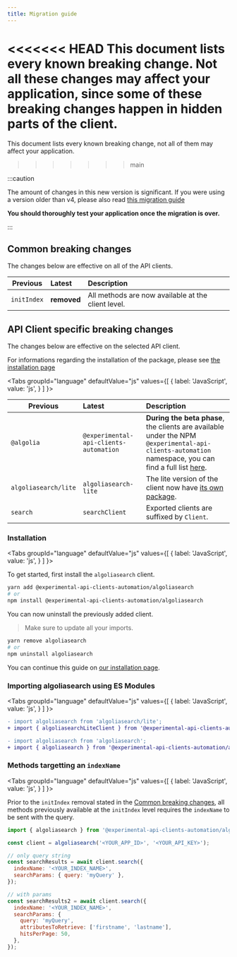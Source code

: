 ```yaml
---
title: Migration guide
---
```



<<<<<<< HEAD
This document lists every known breaking change. Not all these changes may affect your application, since some of these breaking changes happen in hidden parts of the client.
=======
This document lists every known breaking change, not all of them may affect your application.

> > > > > > > main

:::caution

The amount of changes in this new version is significant. If you were using a version older than v4, please also read [this migration guide](https://www.algolia.com/doc/api-client/getting-started/upgrade-guides/javascript/)

**You should thoroughly test your application once the migration is over.**

:::

## Common breaking changes

The changes below are effective on all of the API clients.

| Previous    | Latest      | Description                                        |
| ----------- | :---------- | :------------------------------------------------- |
| `initIndex` | **removed** | All methods are now available at the client level. |

## API Client specific breaking changes

The changes below are effective on the selected API client.

For informations regarding the installation of the package, please see [the installation page](/docs/api-clients/installation)

<Tabs
  groupId="language"
  defaultValue="js"
  values={[
    { label: 'JavaScript', value: 'js', }
  ]
}>
<TabItem value="js">

| Previous             | Latest                                 | Description                                                                                                                                                                                                          |
| -------------------- | :------------------------------------- | :------------------------------------------------------------------------------------------------------------------------------------------------------------------------------------------------------------------- |
| `@algolia`           | `@experimental-api-clients-automation` | **During the beta phase**, the clients are available under the NPM `@experimental-api-clients-automation` namespace, you can find a full list [here](https://www.npmjs.com/org/experimental-api-clients-automation). |
| `algoliasearch/lite` | `algoliasearch-lite`                   | The lite version of the client now have [its own package](https://www.npmjs.com/package/@experimental-api-clients-automation/algoliasearch-lite).                                                                    |
| `search`             | `searchClient`                         | Exported clients are suffixed by `Client`.                                                                                                                                                                           |

</TabItem>
</Tabs>

### Installation

<Tabs
  groupId="language"
  defaultValue="js"
  values={[
    { label: 'JavaScript', value: 'js', }
  ]
}>
<TabItem value="js">

To get started, first install the `algoliasearch` client.

```bash
yarn add @experimental-api-clients-automation/algoliasearch
# or
npm install @experimental-api-clients-automation/algoliasearch
```

You can now uninstall the previously added client.

> Make sure to update all your imports.

```bash
yarn remove algoliasearch
# or
npm uninstall algoliasearch
```

You can continue this guide on [our installation page](/docs/api-clients/installation).

</TabItem>
</Tabs>

### Importing algoliasearch using ES Modules

<Tabs
  groupId="language"
  defaultValue="js"
  values={[
    { label: 'JavaScript', value: 'js', }
  ]
}>
<TabItem value="js">

```diff
- import algoliasearch from 'algoliasearch/lite';
+ import { algoliasearchLiteClient } from '@experimental-api-clients-automation/algoliasearch-lite';

- import algoliasearch from 'algoliasearch';
+ import { algoliasearch } from '@experimental-api-clients-automation/algoliasearch';
```

</TabItem>
</Tabs>

### Methods targetting an `indexName`

<Tabs
  groupId="language"
  defaultValue="js"
  values={[
    { label: 'JavaScript', value: 'js', }
  ]
}>
<TabItem value="js">

Prior to the `initIndex` removal stated in the [Common breaking changes](#common-breaking-changes), all methods previously available at the `initIndex` level requires the `indexName` to be sent with the query.

```js
import { algoliasearch } from '@experimental-api-clients-automation/algoliasearch';

const client = algoliasearch('<YOUR_APP_ID>', '<YOUR_API_KEY>');

// only query string
const searchResults = await client.search({
  indexName: '<YOUR_INDEX_NAME>',
  searchParams: { query: 'myQuery' },
});

// with params
const searchResults2 = await client.search({
  indexName: '<YOUR_INDEX_NAME>',
  searchParams: {
    query: 'myQuery',
    attributesToRetrieve: ['firstname', 'lastname'],
    hitsPerPage: 50,
  },
});
```

</TabItem>
</Tabs>
